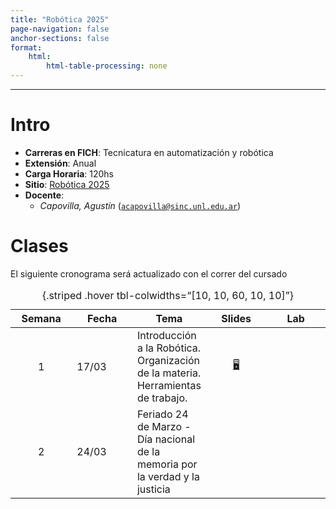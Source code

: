 ```yaml
---
title: "Robótica 2025"
page-navigation: false
anchor-sections: false
format:
    html:
        html-table-processing: none
---
```


---

# Intro

- **Carreras en FICH**: Tecnicatura en automatización y robótica
- **Extensión**: Anual
- **Carga Horaria**: 120hs
- **Sitio**: [Robótica 2025](https://acapovilla.github.io/robotica-2025/)
- **Docente**:
    - *Capovilla, Agustín* ([`acapovilla@sinc.unl.edu.ar`](mailto:acapovilla@sinc.unl.edu.ar))

<!-- # Régimen de aprobación y promoción -->

<!-- # Programa -->

# Clases

::: {.callout-note title=""}
El siguiente cronograma será actualizado con el correr del cursado 
:::

| Semana | Fecha | Tema | Slides | Lab |
|:------:|--------|--------|:------:|:------:|
|1 | 17/03 | Introducción a la Robótica. Organización de la materia. Herramientas de trabajo. | [🖥️](/clases/01 "Slides"){aria-label="Clase 1 slides"} |
|2  | 24/03 | Feriado 24 de Marzo - Día nacional de la memoria por la verdad y la justicia | |

: {.striped .hover tbl-colwidths="[10, 10, 60, 10, 10]"}

<!-- # Bibliografía -->

<!-- # Material de estudio -->

